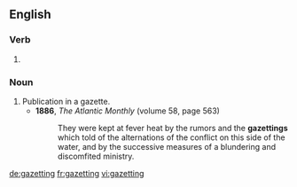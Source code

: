 
==English==

===Verb===
{{head|en|present participle}}

# {{present participle of|gazette|lang=en|nocat=1}}

===Noun===
{{en-noun}}

# Publication in a gazette.
#* '''1886''', ''The Atlantic Monthly'' (volume 58, page 563)
#*: They were kept at fever heat by the rumors and the '''gazettings''' which told of the alternations of the conflict on this side of the water, and by the successive measures of a blundering and discomfited ministry.

[[de:gazetting]]
[[fr:gazetting]]
[[vi:gazetting]]